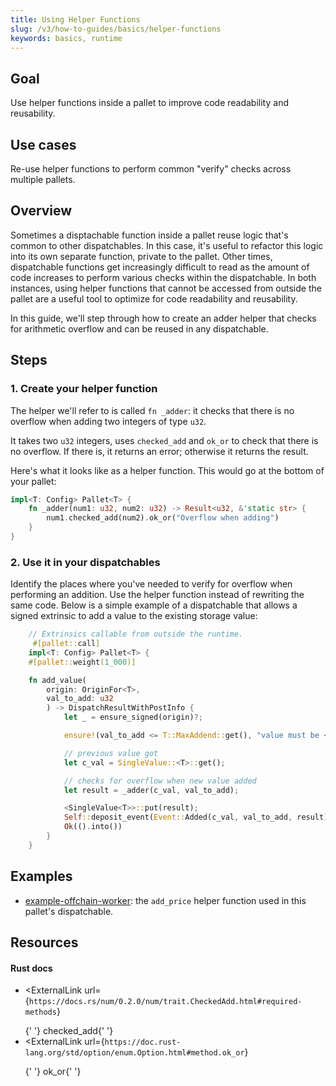 ```yaml
---
title: Using Helper Functions
slug: /v3/how-to-guides/basics/helper-functions
keywords: basics, runtime
---
```


## Goal

Use helper functions inside a pallet to improve code readability and reusability.

## Use cases

Re-use helper functions to perform common "verify" checks across multiple pallets.

## Overview

Sometimes a disptachable function inside a pallet reuse logic that's common to other dispatchables.
In this case, it's useful to refactor this logic into its own separate function, private to the pallet.
Other times, dispatchable functions get increasingly difficult to read as the amount of code increases
to perform various checks within the dispatchable. In both instances, using helper functions that cannot
be accessed from outside the pallet are a useful tool to optimize for code readability and reusability.

In this guide, we'll step through how to create an adder helper that checks for arithmetic overflow
and can be reused in any dispatchable.

## Steps

### 1. Create your helper function

The helper we'll refer to is called `fn _adder`: it checks that there is no overflow when adding two integers of type `u32`.

It takes two `u32` integers, uses `checked_add` and `ok_or` to check that there is no overflow. If there is, it returns an error; otherwise
it returns the result.

Here's what it looks like as a helper function. This would go at the bottom of your pallet:

```rust
impl<T: Config> Pallet<T> {
    fn _adder(num1: u32, num2: u32) -> Result<u32, &'static str> {
        num1.checked_add(num2).ok_or("Overflow when adding")
    }
}
```

### 2. Use it in your dispatchables

Identify the places where you've needed to verify for overflow when performing an addition.
Use the helper function instead of rewriting the same code. Below is a simple example of
a dispatchable that allows a signed extrinsic to add a value to the existing storage value:

```rust
    // Extrinsics callable from outside the runtime.
	 #[pallet::call]
    impl<T: Config> Pallet<T> {
    #[pallet::weight(1_000)]

    fn add_value(
        origin: OriginFor<T>,
        val_to_add: u32
        ) -> DispatchResultWithPostInfo {
            let _ = ensure_signed(origin)?;

            ensure!(val_to_add <= T::MaxAddend::get(), "value must be <= maximum add amount constant");

            // previous value got
           	let c_val = SingleValue::<T>::get();

            // checks for overflow when new value added
            let result = _adder(c_val, val_to_add);

            <SingleValue<T>>::put(result);
            Self::deposit_event(Event::Added(c_val, val_to_add, result));
            Ok(().into())
        }
	}
```

## Examples

- [example-offchain-worker](https://github.com/paritytech/substrate/blob/master/frame/example-offchain-worker/src/lib.rs): the `add_price` helper function used in this pallet's dispatchable.

## Resources

#### Rust docs

- <ExternalLink
    url={`https://docs.rs/num/0.2.0/num/trait.CheckedAdd.html#required-methods`}
  >
    {' '}
    checked_add{' '}
  </ExternalLink>
- <ExternalLink
    url={`https://doc.rust-lang.org/std/option/enum.Option.html#method.ok_or`}
  >
    {' '}
    ok_or{' '}
  </ExternalLink>
